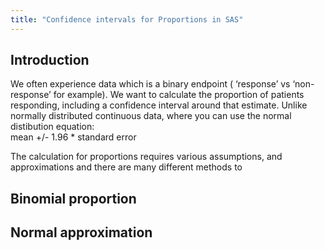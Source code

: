 ```yaml
---
title: "Confidence intervals for Proportions in SAS"
---
```


## Introduction

We often experience data which is a binary endpoint ( 'response' vs 'non-response' for example). We want to calculate the proportion of patients responding, including a confidence interval around that estimate. Unlike normally distributed continuous data, where you can use the normal distibution equation: \
mean +/- 1.96 \* standard error

The calculation for proportions requires various assumptions, and approximations and there are many different methods to

## Binomial proportion 

## Normal approximation

## 
